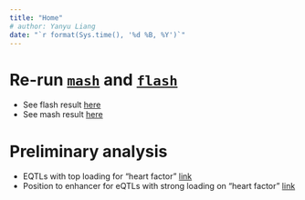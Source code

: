```yaml
---
title: "Home"
# author: Yanyu Liang
date: "`r format(Sys.time(), '%d %B, %Y')`"
---
```


# Re-run [`mash`](https://github.com/stephenslab/mashr) and [`flash`](https://github.com/stephenslab/flashr)

* See flash result [here](run_flashr.html)
* See mash result [here](run_mashr.html)

# Preliminary analysis

* EQTLs with top loading for "heart factor" [link](preliminary_flash_mash.html)
* Position to enhancer for eQTLs with strong loading on "heart factor" [link](position_to_enhancer.html)